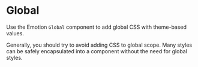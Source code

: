 

# Global

Use the Emotion `Global` component to add global CSS with theme-based values.

<Note>
Generally, you should try to avoid adding CSS to global scope.
Many styles can be safely encapsulated into a component without the need for global styles.
</Note>

